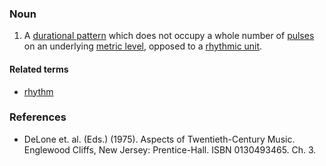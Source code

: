===Noun===
# A [[durational pattern]] which does not occupy a whole number of [[pulse]]s on an underlying [[metric level]], opposed to a [[rhythmic unit]].

==== Related terms ====

*[[rhythm]]

===References===
*DeLone et. al. (Eds.) (1975). Aspects of Twentieth-Century Music. Englewood Cliffs, New Jersey: Prentice-Hall. ISBN 0130493465. Ch. 3.